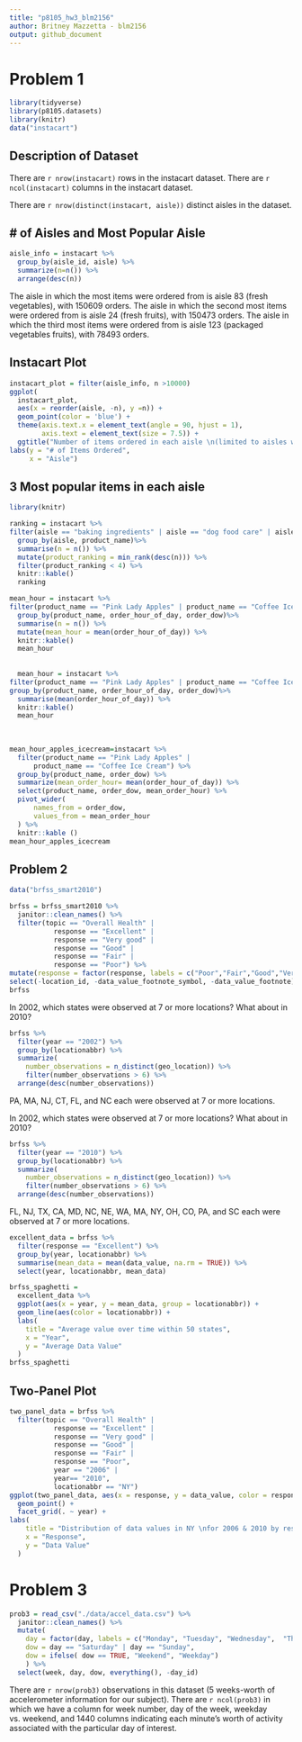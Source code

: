 ```yaml
---
title: "p8105_hw3_blm2156"
author: Britney Mazzetta - blm2156
output: github_document
---
```

# Problem 1
```r
library(tidyverse)
library(p8105.datasets)
library(knitr)
data("instacart")
```

## Description of Dataset 
There are `r nrow(instacart)` rows in the instacart dataset. There are `r ncol(instacart)` columns in the instacart dataset. 

There are `r nrow(distinct(instacart, aisle))` distinct aisles in the dataset. 

## # of Aisles and Most Popular Aisle
```r
aisle_info = instacart %>% 
  group_by(aisle_id, aisle) %>%
  summarize(n=n()) %>%
  arrange(desc(n))
```
The aisle in which the most items were ordered from is aisle 83 (fresh vegetables), with 150609 orders. The aisle in which the second most items were ordered from is aisle 24 (fresh fruits), with 150473 orders. The aisle in which the third most items were ordered from is aisle 123 (packaged vegetables fruits), with 78493 orders.

## Instacart Plot
```r
instacart_plot = filter(aisle_info, n >10000)
ggplot(
  instacart_plot, 
  aes(x = reorder(aisle, -n), y =n)) + 
  geom_point(color = 'blue') +
  theme(axis.text.x = element_text(angle = 90, hjust = 1),
        axis.text = element_text(size = 7.5)) +
  ggtitle("Number of items ordered in each aisle \n(limited to aisles with more than 10,000 items ordered") +
labs(y = "# of Items Ordered",
     x = "Aisle")
```

## 3 Most popular items in each aisle

```r
library(knitr)

ranking = instacart %>%
filter(aisle == "baking ingredients" | aisle == "dog food care" | aisle == "packaged vegetables fruits") %>%
  group_by(aisle, product_name)%>%
  summarise(n = n()) %>%
  mutate(product_ranking = min_rank(desc(n))) %>% 
  filter(product_ranking < 4) %>%
  knitr::kable()
  ranking
```


```r
mean_hour = instacart %>%
filter(product_name == "Pink Lady Apples" | product_name == "Coffee Ice Cream") %>%
  group_by(product_name, order_hour_of_day, order_dow)%>%
  summarise(n = n()) %>%
  mutate(mean_hour = mean(order_hour_of_day)) %>% 
  knitr::kable()
  mean_hour
  
  
  mean_hour = instacart %>%
filter(product_name == "Pink Lady Apples" | product_name == "Coffee Ice Cream") %>%
group_by(product_name, order_hour_of_day, order_dow)%>%
  summarise(mean(order_hour_of_day)) %>%
  knitr::kable()
  mean_hour
  
  
  
mean_hour_apples_icecream=instacart %>%
  filter(product_name == "Pink Lady Apples" | 
      product_name == "Coffee Ice Cream") %>%
  group_by(product_name, order_dow) %>%
  summarize(mean_order_hour= mean(order_hour_of_day)) %>%
  select(product_name, order_dow, mean_order_hour) %>%
  pivot_wider(
      names_from = order_dow,
      values_from = mean_order_hour
  ) %>%
  knitr::kable ()
mean_hour_apples_icecream
```
## Problem 2
```r
data("brfss_smart2010")
```

```r
brfss = brfss_smart2010 %>%
  janitor::clean_names() %>%
  filter(topic == "Overall Health" |
           response == "Excellent" |
           response == "Very good" |
           response == "Good" |
           response == "Fair" |
           response == "Poor") %>%
mutate(response = factor(response, labels = c("Poor","Fair","Good","Very good", "Excellent" ))) %>%
select(-location_id, -data_value_footnote_symbol, -data_value_footnote)
brfss
```

In 2002, which states were observed at 7 or more locations? What about in 2010?
```r
brfss %>%
  filter(year == "2002") %>%
  group_by(locationabbr) %>%
  summarize(
    number_observations = n_distinct(geo_location)) %>%
    filter(number_observations > 6) %>%
  arrange(desc(number_observations))
```
PA, MA, NJ, CT, FL, and NC each were observed at 7 or more locations.


In 2002, which states were observed at 7 or more locations? What about in 2010?
```r
brfss %>%
  filter(year == "2010") %>%
  group_by(locationabbr) %>%
  summarize(
    number_observations = n_distinct(geo_location)) %>%
    filter(number_observations > 6) %>%
  arrange(desc(number_observations))
```

FL, NJ, TX, CA, MD, NC, NE, WA, MA, NY, OH, CO, PA, and SC each were observed at 7 or more locations.

```r
excellent_data = brfss %>%
  filter(response == "Excellent") %>%
  group_by(year, locationabbr) %>%
  summarise(mean_data = mean(data_value, na.rm = TRUE)) %>%
  select(year, locationabbr, mean_data)
```

```r
brfss_spaghetti =
  excellent_data %>%
  ggplot(aes(x = year, y = mean_data, group = locationabbr)) +
  geom_line(aes(color = locationabbr)) +
  labs(
    title = "Average value over time within 50 states",
    x = "Year",
    y = "Average Data Value"
  )
brfss_spaghetti
```
## Two-Panel Plot
```r
two_panel_data = brfss %>%
  filter(topic == "Overall Health" |
           response == "Excellent" |
           response == "Very good" |
           response == "Good" |
           response == "Fair" |
           response == "Poor",
           year == "2006" | 
           year== "2010",
           locationabbr == "NY")
ggplot(two_panel_data, aes(x = response, y = data_value, color = response)) +
  geom_point() +
  facet_grid(. ~ year) +
labs(
    title = "Distribution of data values in NY \nfor 2006 & 2010 by response in NY",
    x = "Response",
    y = "Data Value"
  )
```
# Problem 3
```r
prob3 = read_csv("./data/accel_data.csv") %>%
  janitor::clean_names() %>%
  mutate(
    day = factor(day, labels = c("Monday", "Tuesday", "Wednesday",  "Thursday", "Friday", "Saturday", "Sunday")),
    dow = day == "Saturday" | day == "Sunday",
    dow = ifelse( dow == TRUE, "Weekend", "Weekday")
    ) %>%
  select(week, day, dow, everything(), -day_id)
```
There are `r nrow(prob3)` observations in this dataset (5 weeks-worth of accelerometer information for our subject). There are `r ncol(prob3)` in which we have a column for week number, day of the week, weekday vs. weekend, and 1440 columns indicating each minute's worth of activity associated with the particular day of interest. 

```r

```


